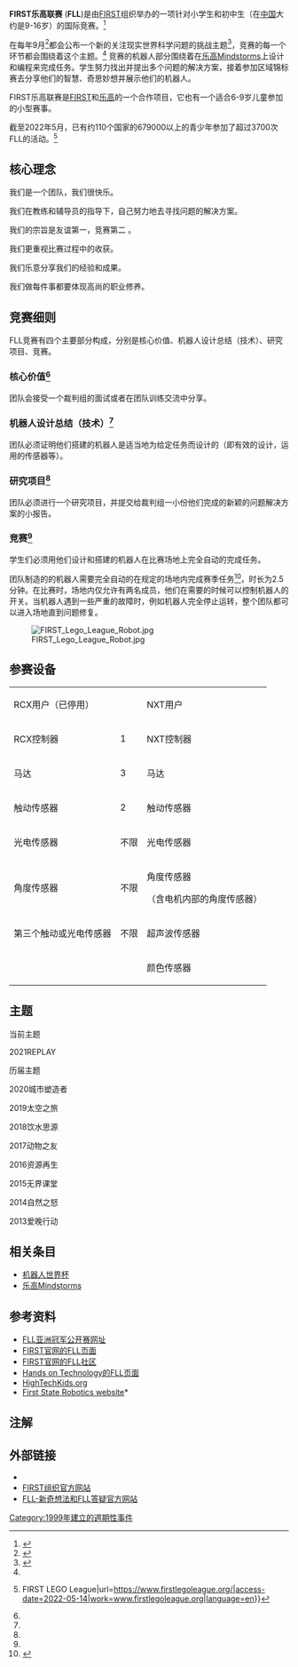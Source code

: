 {{Infobox sports league
| title           = First Lego League Challenge
| current_season  = {{link-en|REPLAY(2020-2021)|Into_Orbit_(FIRST)}}
| current_season2 = <!-- do not wikilink -->
| last_season     = Hydro Dynamic (2017-2018)
| upcoming_season = to be revealed
| logo            = 
| pixels          = 
| caption         = 
| formerly        = 
| sport           = [[机器人|机器人]]竞赛
| founded         = 1998 
| fame            = 
| motto           = 
| inaugural       = 
| teams           = 16762 (2010-2011)<ref>{{cite web|title=FLL竞赛介绍|url=http://www.firstlegoleague.org/what-is-fll/twocol.aspx?id=269|publisher=FIRST|accessdate=19 June 2011|deadurl=yes|archiveurl=https://web.archive.org/web/20110518082111/http://firstlegoleague.org/what-is-fll/twocol.aspx?id=269|archivedate=2011年5月18日}}</ref>
| countries       = 世界各地
| venue           = 
| most_champs     = 
| qualification   = 
| folded           = 
| website         = {{URL|http://www.firstlegoleague.org/}}
| singles         = 
| ceo             = 
| director        = 
| president       =
| TV              = {{link-en|美国国家宇航局电视台|NASA TV}}
| related_comps   = [[FIRST机器人竞赛|FIRST机器人竞赛]]<br>[[FIRST科技挑战赛|FIRST科技挑战赛]]<br>{{link-en|FIRST少儿乐高联赛|Junior FIRST Lego League}}
| founder         = [[狄恩·卡门|迪安•卡门]]<br>{{link-en|柯杰德·柯里克·克里斯蒂安森|Kjeld Kirk Kristiansen}}<ref>{{cite web|title=FLL创始人|url=http://www.firstlegoleague.org/about-fll#block-block-12|accessdate=20 Feb 2016|archive-url=https://web.archive.org/web/20190416122854/http://www.firstlegoleague.org/about-fll#block-block-12|archive-date=2019-04-16|dead-url=yes}}</ref>
| footnotes       =
|administrator=[[FIRST|FIRST]]和[[LEGO_Education|LEGO Education]]}}
'''FIRST乐高联赛''' ('''FLL''')是由[[FIRST|FIRST]]组织举办的一项针对小学生和初中生（在[[中国|中国]]大约是9-16岁）的国际竞赛。<ref>{{cite web |title=FLL社区 |url=http://www.usfirst.org/firstlegoleague/community/fll/welcome.html |deadurl=yes |archiveurl=https://web.archive.org/web/20090312041345/http://www.usfirst.org/firstlegoleague/community/fll/welcome.html |archivedate=2009-03-12 |accessdate=2015-03-21 }}</ref>

在每年9月<ref name=start>{{cite web|title=创建一支团队|url=http://firstlegoleague.org/challenge/startateam|publisher=FIRST|accessdate=19 June 2011|archive-url=https://web.archive.org/web/20150315073503/http://www.firstlegoleague.org/challenge/startateam|archive-date=2015-03-15|dead-url=yes}}</ref>都会公布一个新的关注现实世界科学问题的挑战主题<ref name=FIRSTFLL>{{cite web |url=http://www.usfirst.org/what/fll/default.aspx?id=390 |title=FLL是什么? |accessdate=2008-02-08 |archiveurl=https://web.archive.org/web/20080111040030/http://www.usfirst.org/what/fll/default.aspx?id=390 |archivedate=2008-01-11 |deadurl=yes }}</ref>，竞赛的每一个环节都会围绕着这个主题。<ref name=FIRSTFLL /> 竞赛的机器人部分围绕着在[[乐高Mindstorms|乐高Mindstorms]]上设计和编程来完成任务。学生努力找出并提出多个问题的解决方案，接着参加区域锦标赛去分享他们的智慧、奇思妙想并展示他们的机器人。

FIRST乐高联赛是[[FIRST|FIRST]]和[[乐高|乐高]]的一个合作项目，它也有一个适合6-9岁儿童参加的小型赛事{{link-en|FIRST少儿乐高联赛|Junior FIRST Lego League}}。

截至2022年5月，已有约110个国家的679000以上的青少年参加了超过3700次FLL的活动。<ref>{{Cite web|title=Home Page {{!}} FIRST LEGO League|url=https://www.firstlegoleague.org/|access-date=2022-05-14|work=www.firstlegoleague.org|language=en}}</ref>

== 核心理念 ==
我们是一个团队，我们很快乐。

我们在教练和辅导员的指导下，自己努力地去寻找问题的解决方案。

我们的宗旨是友谊第一，竞赛第二 。

我们更重视比赛过程中的收获。

我们乐意分享我们的经验和成果。

我们做每件事都要体现高尚的职业修养。

== 竞赛细则 ==
FLL竞赛有四个主要部分构成，分别是核心价值、机器人设计总结（技术）、研究项目、竞赛。
===核心价值<ref name=start/>===
团队会接受一个裁判组的面试或者在团队训练交流中分享。
===机器人设计总结（技术）<ref name=start/>===
团队必须证明他们搭建的机器人是适当地为给定任务而设计的（即有效的设计，运用的传感器等）。
===研究项目<ref name=start/>===
团队必须进行一个研究项目，并提交给裁判组一小份他们完成的新颖的问题解决方案的小报告。
===竞赛<ref name=start/>===
学生们必须用他们设计和搭建的机器人在比赛场地上完全自动的完成任务。

团队制造的的机器人需要完全自动的在规定的场地内完成赛季任务<ref>{{cite web |url=http://www.tntech.edu/pressreleases/students-use-robots-during-qmission-marsq-at-lego-league-tournament-/ |title=Students use robots during "Mission Mars" at LEGO League tournament |accessdate=2011-08-09 |publisher=FIRST |deadurl=yes |archiveurl=https://web.archive.org/web/20110927035739/http://www.tntech.edu/pressreleases/students-use-robots-during-qmission-marsq-at-lego-league-tournament-/ |archivedate=2011-09-27 }}</ref>，时长为2.5分钟。在比赛时，场地内仅允许有两名成员，他们在需要的时候可以控制机器人的开关。当机器人遇到一些严重的故障时，例如机器人完全停止运转，整个团队都可以进入场地直到问题修复。

[[File:FIRST_Lego_League_Robot.jpg|thumb]]








== 参赛设备 ==
{| class="wikitable"
|+
| colspan="2" |RCX用户（已停用）
| colspan="2" |NXT用户
| colspan="2" |EV3用户
|-
|RCX控制器
|1
|NXT控制器
|1
|EV3控制器
|1
|-
|马达
|3
|马达
|3
|马达
|4
|-
|触动传感器
|2
|触动传感器
|不限
|触动传感器
|不限
|-
|光电传感器
|不限
|光电传感器
|不限
|光电传感器
|不限
|-
|角度传感器
|不限
|角度传感器

（含电机内部的角度传感器）
|不限
|角度传感器

（含电机内部的角度传感器）
|不限
|-
|第三个触动或光电传感器
|不限
|超声波传感器
|不限
|超声波传感器
|不限
|-
|
|
|颜色传感器
|不限
|颜色传感器
|不限
|}

== 主题 ==
当前主题

2021REPLAY

历届主题

2020城市塑造者

2019太空之旅

2018饮水思源

2017动物之友

2016资源再生

2015无界课堂

2014自然之怒

2013爱晚行动

== 相关条目 ==
{{Portal|机器人学}}
* [[机器人世界杯|机器人世界杯]]
* [[乐高Mindstorms|乐高Mindstorms]]

==参考资料==
*[https://web.archive.org/web/20080522043118/http://www.firstjapan.jp/aoc/ FLL亚洲冠军公开赛网址]
*[https://web.archive.org/web/20080111040030/http://www.usfirst.org/what/fll/default.aspx?id=390 FIRST官网的FLL页面]
*[https://web.archive.org/web/20071113171223/http://www.usfirst.org/community/fll/default.aspx?id=970 FIRST官网的FLL社区]
*[https://web.archive.org/web/20070928094143/http://www.hands-on-technology.de/en/firstlegoleague Hands on Technology的FLL页面]
*[http://www.hightechkids.org/ HighTechKids.org]{{Wayback|url=http://www.hightechkids.org/ |date=20150315083209 }}
*[http://www.fsrobotics.org First State Robotics website]*{{Wayback|url=http://www.fsrobotics.org/ |date=20081231091605 }}

==注解==
{{Reflist|2}}

== 外部链接 ==
{{Commonscat|FIRST Lego League}}
* {{Official website|http://www.firstlegoleague.org/}}
*[http://www.usfirst.org/ FIRST组织官方网站]{{Wayback|url=http://www.usfirst.org/ |date=20111003051426 }}
* [http://www.fll-freak.com/ FLL-新奇想法和FLL答疑官方网站]{{Wayback|url=http://www.fll-freak.com/ |date=20170110150238 }}

{{乐高}}

[[Category:1999年建立的週期性事件|Category:1999年建立的週期性事件]]
